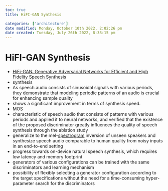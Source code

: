 ```yaml
---
toc: true
title: HiFI-GAN Synthesis

categories: ['architecture']
date modified: Monday, October 10th 2022, 2:02:26 pm
date created: Tuesday, July 26th 2022, 8:33:15 pm
---
```


# HiFI-GAN Synthesis
- [HiFi-GAN: Generative Adversarial Networks for Efficient and High Fidelity Speech Synthesis](https://arxiv.org/abs/2010.05646)
- synthesis
- As speech audio consists of sinusoidal signals with various periods, they demonstrate that modeling periodic patterns of an audio is crucial for enhancing sample quality
- shows a significant improvement in terms of synthesis speed.
- MOS
- characteristic of speech audio that consists of patterns with various periods and applied it to neural networks, and verified that the existence of the proposed discriminator greatly influences the quality of speech synthesis through the ablation study
- generalize to the mel-[spectrogram](Spectrogram.qmd) inversion of unseen speakers and synthesize speech audio comparable to human quality from noisy inputs in an end-to-end setting
- progress towards on-device natural speech synthesis, which requires low latency and memory footprint
- generators of various configurations can be trained with the same discriminators and learning mechanism
- possibility of flexibly selecting a generator configuration according to the target specifications without the need for a time-consuming hyper-parameter search for the discriminators



